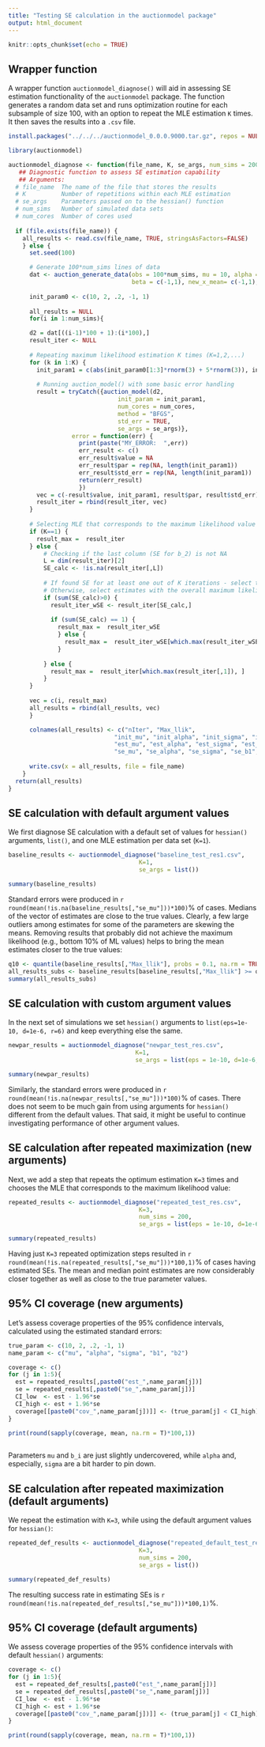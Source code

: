 ```yaml
---
title: "Testing SE calculation in the auctionmodel package"
output: html_document
---
```


```r
knitr::opts_chunk$set(echo = TRUE)
```

## Wrapper function

A wrapper function `auctionmodel_diagnose()` will aid in assessing SE estimation functionality of the `auctionmodel` package. The function generates a random data set and runs optimization routine for each subsample of size 100, with an option to repeat the MLE estimation `K` times. It then saves the results into a `.csv` file.  

```r
install.packages("../../../auctionmodel_0.0.0.9000.tar.gz", repos = NULL, type = "source")

library(auctionmodel)

auctionmodel_diagnose <- function(file_name, K, se_args, num_sims = 200, num_cores = 15) {
   ## Diagnostic function to assess SE estimation capability
   ## Arguments:
  # file_name  The name of the file that stores the results
  # K          Number of repetitions within each MLE estimation
  # se_args    Parameters passed on to the hessian() function
  # num_sims   Number of simulated data sets
  # num_cores  Number of cores used
  
  if (file.exists(file_name)) {
    all_results <- read.csv(file_name, TRUE, stringsAsFactors=FALSE)
    } else {
      set.seed(100)

      # Generate 100*num_sims lines of data
      dat <- auction_generate_data(obs = 100*num_sims, mu = 10, alpha = 2, sigma = 0.2,
                                   beta = c(-1,1), new_x_mean= c(-1,1), new_x_sd = c(0.5,0.8))
      
      init_param0 <- c(10, 2, .2, -1, 1)
      
      all_results = NULL
      for(i in 1:num_sims){

      d2 = dat[((i-1)*100 + 1):(i*100),]
      result_iter <- NULL
      
      # Repeating maximum likelihood estimation K times (K=1,2,...)
      for (k in 1:K) {
        init_param1 = c(abs(init_param0[1:3]*rnorm(3) + 5*rnorm(3)), init_param0[4:5] + .5*rnorm(2))
        
        # Running auction_model() with some basic error handling
        result = tryCatch({auction_model(d2,
                               init_param = init_param1,
                               num_cores = num_cores,
                               method = "BFGS",
                               std_err = TRUE,
                               se_args = se_args)},
                  error = function(err) {
                    print(paste("MY_ERROR:  ",err))
                    err_result <- c()
                    err_result$value = NA
                    err_result$par = rep(NA, length(init_param1))
                    err_result$std_err = rep(NA, length(init_param1))
                    return(err_result)
                    })
        vec = c(-result$value, init_param1, result$par, result$std_err)
        result_iter = rbind(result_iter, vec)
      }
      
      # Selecting MLE that corresponds to the maximum likelihood value of all K iterations that produced valid SEs (ignored if K==1)
      if (K==1) {
        result_max =  result_iter
      } else {
          # Checking if the last column (SE for b_2) is not NA
          L = dim(result_iter)[2]
          SE_calc <- !is.na(result_iter[,L]) 
          
          # If found SE for at least one out of K iterations - select the one with the maximum likelihood
          # Otherwise, select estimates with the overall maximum likelihood
          if (sum(SE_calc)>0) {
            result_iter_wSE <- result_iter[SE_calc,]
            
            if (sum(SE_calc) == 1) {
              result_max =  result_iter_wSE
              } else {
                result_max =  result_iter_wSE[which.max(result_iter_wSE[,1]), ]
              }
            
          } else {
            result_max =  result_iter[which.max(result_iter[,1]), ]
          }
      }
      
      vec = c(i, result_max)
      all_results = rbind(all_results, vec)
      }

      colnames(all_results) <- c("nIter", "Max_llik",
                              "init_mu", "init_alpha", "init_sigma", "init_b1", "init_b2",
                              "est_mu", "est_alpha", "est_sigma", "est_b1", "est_b2", 
                              "se_mu", "se_alpha", "se_sigma", "se_b1", "se_b2")
      
      write.csv(x = all_results, file = file_name)
    }
  return(all_results)
}

```

## SE calculation with default argument values

We first diagnose SE calculation with a default set of values for `hessian()` arguments, `list()`, and one MLE estimation per data set (`K=1`). 


```r
baseline_results <- auctionmodel_diagnose("baseline_test_res1.csv",
                                     K=1,
                                     se_args = list())
```

```r
summary(baseline_results)
```

Standard errors were produced in `r round(mean(!is.na(baseline_results[,"se_mu"]))*100)`% of cases. Medians of the vector of estimates are close to the true values. Clearly, a few large outliers among estimates for some of the parameters are skewing the means. Removing results that probably did not achieve the maximum likelihood (e.g., bottom 10% of ML values) helps to bring the mean estimates closer to the true values: 

```r
q10 <- quantile(baseline_results[,"Max_llik"], probs = 0.1, na.rm = TRUE)
all_results_subs <- baseline_results[baseline_results[,"Max_llik"] >= q10, ]
summary(all_results_subs)
```

## SE calculation with custom argument values

In the next set of simulations we set `hessian()` arguments to `list(eps=1e-10, d=1e-6, r=6)` and keep everything else the same.

```r
newpar_results = auctionmodel_diagnose("newpar_test_res.csv",
                                    K=1,
                                    se_args = list(eps = 1e-10, d=1e-6, r=6))
```

```r
summary(newpar_results)
```

Similarly, the standard errors were produced in `r round(mean(!is.na(newpar_results[,"se_mu"]))*100)`% of cases. There does not seem to be much gain from using arguments for `hessian()` different from the default values. That said, it might be useful to continue investigating performance of other argument values.

## SE calculation after repeated maximization (new arguments)

Next, we add a step that repeats the optimum estimation `K=3` times and chooses the MLE that corresponds to the maximum likelihood value:

```r
repeated_results <- auctionmodel_diagnose("repeated_test_res.csv",
                                     K=3,
                                     num_sims = 200,
                                     se_args = list(eps = 1e-10, d=1e-6, r=6))
```

```r
summary(repeated_results)
```

Having just `K=3` repeated optimization steps resulted in `r round(mean(!is.na(repeated_results[,"se_mu"]))*100,1)`% of cases having estimated SEs. The mean and median point estimates are now considerably closer together as well as close to the true parameter values. 

## 95% CI coverage  (new arguments)

Let's assess coverage properties of the 95% confidence intervals, calculated using the estimated standard errors:

```r

true_param <- c(10, 2, .2, -1, 1)
name_param <- c("mu", "alpha", "sigma", "b1", "b2")

coverage <- c()
for (j in 1:5){
  est = repeated_results[,paste0("est_",name_param[j])]
  se = repeated_results[,paste0("se_",name_param[j])]
  CI_low  <- est - 1.96*se
  CI_high <- est + 1.96*se
  coverage[[paste0("cov_",name_param[j])]] <- (true_param[j] < CI_high) & (true_param[j] > CI_low)
}

print(round(sapply(coverage, mean, na.rm = T)*100,1))
     
```

Parameters `mu` and `b_i` are just slightly undercovered, while `alpha` and, especially, `sigma` are a bit harder to pin down.

## SE calculation after repeated maximization (default arguments)

We repeat the estimation with `K=3`, while using the default argument values for `hessian()`:

```r
repeated_def_results <- auctionmodel_diagnose("repeated_default_test_res.csv",
                                     K=3,
                                     num_sims = 200,
                                     se_args = list())
```

```r
summary(repeated_def_results)
```

The resulting success rate in estimating SEs is `r round(mean(!is.na(repeated_def_results[,"se_mu"]))*100,1)`%.

## 95% CI coverage (default arguments)

We assess coverage properties of the 95% confidence intervals with default `hessian()` arguments:

```r

coverage <- c()
for (j in 1:5){
  est = repeated_def_results[,paste0("est_",name_param[j])]
  se = repeated_def_results[,paste0("se_",name_param[j])]
  CI_low  <- est - 1.96*se
  CI_high <- est + 1.96*se
  coverage[[paste0("cov_",name_param[j])]] <- (true_param[j] < CI_high) & (true_param[j] > CI_low)
}

print(round(sapply(coverage, mean, na.rm = T)*100,1))
     
```
